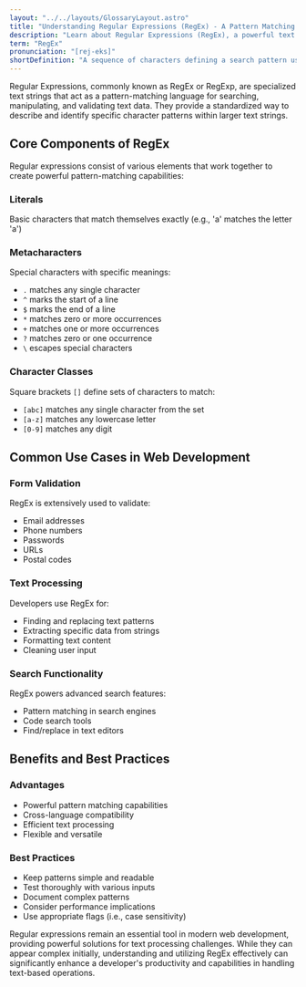 ```yaml
---
layout: "../../layouts/GlossaryLayout.astro"
title: "Understanding Regular Expressions (RegEx) - A Pattern Matching Tool"
description: "Learn about Regular Expressions (RegEx), a powerful text pattern matching and manipulation tool used in programming and web development for search, validation, and text processing."
term: "RegEx"
pronunciation: "[rej-eks]"
shortDefinition: "A sequence of characters defining a search pattern used for string matching, validation, and text manipulation in programming."
---
```


Regular Expressions, commonly known as RegEx or RegExp, are specialized text strings that act as a pattern-matching language for searching, manipulating, and validating text data. They provide a standardized way to describe and identify specific character patterns within larger text strings.

## Core Components of RegEx

Regular expressions consist of various elements that work together to create powerful pattern-matching capabilities:

### Literals
Basic characters that match themselves exactly (e.g., 'a' matches the letter 'a')

### Metacharacters
Special characters with specific meanings:
- `.` matches any single character
- `^` marks the start of a line
- `$` marks the end of a line
- `*` matches zero or more occurrences
- `+` matches one or more occurrences
- `?` matches zero or one occurrence
- `\` escapes special characters

### Character Classes
Square brackets `[]` define sets of characters to match:
- `[abc]` matches any single character from the set
- `[a-z]` matches any lowercase letter
- `[0-9]` matches any digit

## Common Use Cases in Web Development

### Form Validation
RegEx is extensively used to validate:
- Email addresses
- Phone numbers
- Passwords
- URLs
- Postal codes

### Text Processing
Developers use RegEx for:
- Finding and replacing text patterns
- Extracting specific data from strings
- Formatting text content
- Cleaning user input

### Search Functionality
RegEx powers advanced search features:
- Pattern matching in search engines
- Code search tools
- Find/replace in text editors

## Benefits and Best Practices

### Advantages
- Powerful pattern matching capabilities
- Cross-language compatibility
- Efficient text processing
- Flexible and versatile

### Best Practices
- Keep patterns simple and readable
- Test thoroughly with various inputs
- Document complex patterns
- Consider performance implications
- Use appropriate flags (i.e., case sensitivity)

Regular expressions remain an essential tool in modern web development, providing powerful solutions for text processing challenges. While they can appear complex initially, understanding and utilizing RegEx effectively can significantly enhance a developer's productivity and capabilities in handling text-based operations.